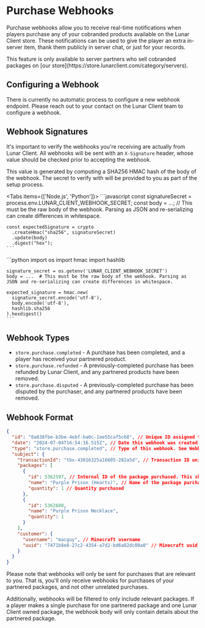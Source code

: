 
# Purchase Webhooks

Purchase webhooks allow you to receive real-time notifications when players purchase any of your cobranded products available on the Lunar Client store.
These notifications can be used to give the player an extra in-server item, thank them publicly in server chat, or just for your records.

<Callout type="warning" emoji="⚠️">
  This feature is only available to server partners who sell cobranded packages on [our store](https://store.lunarclient.com/category/servers).
</Callout>

## Configuring a Webhook

There is currently no automatic process to configure a new webhook endpoint. Please reach out to your contact on the Lunar Client team to configure a webhook.

## Webhook Signatures

It's important to verify the webhooks you're receiving are actually from Lunar Client. All webhooks will be sent with an `X-Signature` header, whose
value should be checked prior to accepting the webhook.

This value is generated by computing a SHA256 HMAC hash of the body of the webhook. The secret to verify with will be provided to you as part
of the setup process.

<Tabs items={['Node.js', 'Python']}>
  <Tab>
    ```javascript
    const signatureSecret = process.env.LUNAR_CLIENT_WEBHOOK_SECRET;
    const body = ...; // This must be the raw body of the webhook. Parsing as JSON and re-serializing can create differences in whitespace.

    const expectedSignature = crypto
      .createHmac("sha256", signatureSecret)
      .update(body)
      .digest("hex");
    ```
  </Tab>
  <Tab>
    ```python
    import os
    import hmac
    import hashlib
    
    signature_secret = os.getenv('LUNAR_CLIENT_WEBHOOK_SECRET')
    body = ...  # This must be the raw body of the webhook. Parsing as JSON and re-serializing can create differences in whitespace.
    
    expected_signature = hmac.new(
      signature_secret.encode('utf-8'),
      body.encode('utf-8'),
      hashlib.sha256
    ).hexdigest()
    ```
  </Tab>
</Tabs>

## Webhook Types

* `store.purchase.completed` - A purchase has been completed, and a player has received your partnered product.
* `store.purchase.refunded` - A previously-completed purchase has been refunded by Lunar Client, and any partnered products have been removed.
* `store.purchase.disputed` - A previously-completed purchase has been disputed by the purchaser, and any partnered products have been removed.

## Webhook Format

```JSON
{
  "id": "0a838fbe-b3be-4ebf-ba0c-1ee55caf5c68", // Unique ID assigned to this webhook invoke
  "date": "2024-07-04T16:54:16.515Z", // Date this webhook was created, in ISO format
  "type": "store.purchase.completed", // Type of this webhook. See Webhook Types section above.
  "subject": {
    "transactionId": "tbx-43016325a16605-282a5d", // Transaction ID uniquely identifying the purchase. No specific format is guaranteed.
    "packages": [
      {
        "id": 5362597, // Internal ID of the package purchased. This should be a stable identifier.
        "name": "Purple Prison (Hearts)", // Name of the package purchased.
        "quantity": 1 // Quantity purchased
      },
      {
        "id": 5362600,
        "name": "Purple Prison Necklace",
        "quantity": 1
      }
    ],
    "customer": {
      "username": "macguy", // Minecraft username
      "uuid": "7471b8e8-27c2-4354-a7d2-bd6a82dc00a0" // Minecraft uuid, with dashes
    }
  }
}
```

Please note that webhooks will only be sent for purchases that are relevant to you. That is, you'll only receive webhooks for purchases
of your partnered packages, and not other unrelated purchases.

Additionally, webhooks will be filtered to only include relevant packages. If a player makes a single purchase for one partnered package
and one Lunar Client owned package, the webhook body will only contain details about the partnered package.
